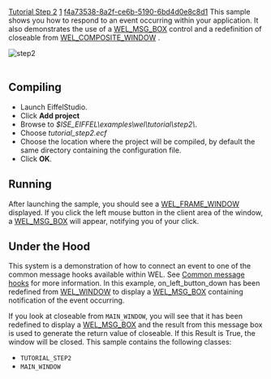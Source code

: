 [[Property:title|Tutorial Step 2]]
[[Property:weight|1]]
[[Property:uuid|f4a73538-8a2f-ce6b-5190-6bd4d0e8c8d1]]
This sample shows you how to respond to an event occurring within your application. It also demonstrates the use of a [[ref:libraries/wel/reference/wel_msg_box_chart|WEL_MSG_BOX]]  control and a redefinition of closeable from [[ref:libraries/wel/reference/wel_composite_window_chart|WEL_COMPOSITE_WINDOW]] .
 [[Image:step2|step2]]  <br/>
<br/>

==Compiling==

* Launch EiffelStudio. 
* Click '''Add project'''
* Browse to ''$ISE_EIFFEL\examples\wel\tutorial\step2\''. 
* Choose ''tutorial_step2.ecf''
* Choose the location where the project will be compiled, by default the same directory containing the configuration file. 
* Click '''OK'''. 


==Running==

After launching the sample, you should see a [[ref:libraries/wel/reference/wel_frame_window_chart|WEL_FRAME_WINDOW]]  displayed. If you click the left mouse button in the client area of the window, a [[ref:libraries/wel/reference/wel_msg_box_chart|WEL_MSG_BOX]]  will appear, notifying you of your click.

==Under the Hood==

This system is a demonstration of how to connect an event to one of the common message hooks available within WEL. See [[WEL Common Concepts|Common message hooks]]  for more information. In this example, on_left_button_down has been redefined from [[ref:libraries/wel/reference/wel_window_chart|WEL_WINDOW]]  to display a [[ref:libraries/wel/reference/wel_msg_box_chart|WEL_MSG_BOX]]  containing notification of the event occurring. 

If you look at closeable from <code>MAIN_WINDOW</code>, you will see that it has been redefined to display a [[ref:libraries/wel/reference/wel_msg_box_chart|WEL_MSG_BOX]]  and the result from this message box is used to generate the return value of closeable. If this Result is True, the window will be closed. 
This sample contains the following classes: 
* <code>TUTORIAL_STEP2</code>
* <code>MAIN_WINDOW</code>


{{seealso|<br/>
[[WEL Common Concepts|Common message hooks]]  <br/>
}}





